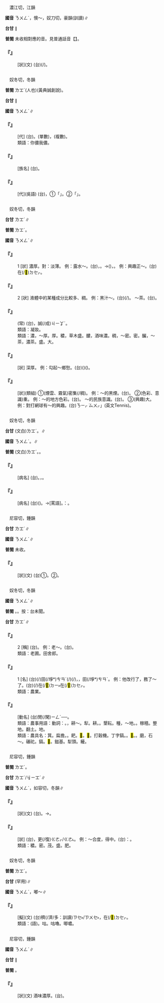
=={{ruby|<mark>&#xf8f4d;</mark>|ㄋㄨㄥˊ}}==

　濃江切，江韻

'''國音''' <rt>ㄋㄨㄥˊ</rt>{{ruby|。|ㄋㄠˊ}}，懊～，奴刀切，豪韻(訓讀)∥

'''台甘''' {{ruby|(文)|ㄌㆲˊ}}∥

'''普閩''' 未收相對應的音。見普通話音【{{ruby|<mark>&#xf8f4d;</mark>|ㄋㄠˊ}}】。

    

==='''『{{ruby|<mark>&#xf8f4d;</mark>|ㄋㄨㄥˊ}}』'''===
: [狀](文) (台){{ruby|心|ㄒㄧㆬ}}{{ruby|頭|ㄊㄠˊ}}{{ruby|亂|ㄌㄨㄢ˪}}{{ruby|抄|ㄘㄠ}}{{ruby|抄|ㄘㄠ}}(/{{ruby|迷|ㆠㆤˊ}}{{ruby|亂|ㄌㄨㄢ˫}})。
    

=={{ruby|儂|ㄋㄨㄥˊ}}==

　奴冬切，冬韻

'''普閩''' <rt>ㄌㆲˊ</rt>{{ruby|。|ㄌㄤˊ}}(人也)(黃典誠創說)。

'''台甘''' {{ruby|(文)|ㄌㆲˊ}}∥

'''國音''' <rt>ㄋㄨㄥˊ</rt>∥

    

==='''『{{ruby|渠|ㄑㄩˊ}}{{ruby|儂|ㄋㄨㄥˊ}}』'''===
: [代] (台){{ruby|吳|ㆣㆦˊ}}{{ruby|語|ㆣㄨˋ/ㆣㄧˋ}}{{ruby|第|ㄉㆤ˫}}{{ruby|三|ㄙㆩ}}{{ruby|人|ㆢㄧㄣˊ/ㄌㄧㄣˊ}}{{ruby|稱|ㄑㄧㄥ}}。{{ruby|伊|ㄧ}}(單數)，{{ruby|<mark>&#xffad9;</mark>|ㄧㄣ}}(複數)。
:類語：你儂我儂。
:
    

==='''『{{ruby|儂|ㄋㄨㄥˊ}}{{ruby|人|ㄖㄣˊ}}』'''===
: [族名] (台){{ruby|屬|ㄒㄧㆦㆶ ͘}}{{ruby|雲|ㄏㄨㄣˊ}}{{ruby|南|ㄌㆰˊ}}{{ruby|苗|ㆠㄧㄠˊ}}{{ruby|族|ㄗㆦㆶ ͘}}。
    

==='''『{{ruby|儂|ㄋㄨㄥˊ}}』'''===
: [代](吳語) (台){{ruby|吳|ㆣㆦˊ}}{{ruby|語|ㆣㄨˋ/ㆣㄧˋ}}，①{{ruby|舊|ㄍㄨ˫}}{{ruby|時|ㄒㄧˊ}}{{ruby|指|ㄍㄧˋ/ㄐㄧˋ}}「{{ruby|我|ㆣㄨㄚˋ}}」。②{{ruby|今|ㄍㄧㆬ}}{{ruby|吳|ㆣㆦˊ}}{{ruby|語|ㆣㄨˋ/ㆣㄧˋ}}{{ruby|多|ㄉㄜ}}{{ruby|指|ㄍㄧˋ/ㄐㄧˋ}}「{{ruby|汝|ㄌㄧˋ}}」。
    

=={{ruby|濃|ㄋㄨㄥˊ}}==

　奴冬切，冬韻

'''台甘''' <rt>ㄌㆲˊ</rt>∥

'''普閩''' <rt>ㄌㆲˊ</rt>。

'''國音''' <rt>ㄋㄨㄥˊ</rt>∥

    

==='''『{{ruby|濃|ㄋㄨㄥˊ}}』'''===
:1  [狀] 濃厚。對：淡薄。 例：露水～。(台){{ruby|露|ㄌㆦ˪}}{{ruby|水|ㄗㄨㄧˋ}}{{ruby|重|ㄉㄤ˫}}，{{ruby|淡|ㄉㆰˊ}}。→({{ruby|興|ㄏㄧㄥ˪}}{{ruby|趣|ㄘㄨ˪}}){{ruby|深|ㄑㄧㆬ}}，{{ruby|盛|ㄒㄧㄥ˫}}。 例：興趣正～。(台){{ruby|抵|ㄉㄨˋ}}{{ruby|好|ㄏㄜˋ}}在(/<mark>&#xf9549;</mark>)<rt>ㄉㆤㆷ</rt>{{ruby|大|ㄉㄨㄚ˫}}{{ruby|有|ㄨ˫}}{{ruby|興|ㄏㄧㄥ˪}}{{ruby|趣|ㄘㄨ˪}}。
    

==='''『{{ruby|濃|ㄋㄨㄥˊ}}』'''===
:2  [狀] 液體中的某種成分比較多、稠。 例：黑汁～。(台){{ruby|墨|ㆠㄚㆶ ͘}}{{ruby|水|ㄗㄨㄧˋ}}{{ruby|洘|ㄎㄜˋ}}(/{{ruby|濃|ㄌㆲˊ}})。 ～茶。(台){{ruby|厚|ㄍㄠ˫}}{{ruby|茶|ㄉㆤˊ}}。
    

==='''『{{ruby|濃|ㄋㄨㄥˊ}}{{ruby|妝|ㄓㄨㄤ}}{{ruby|艷|ㄧㄢˋ}}{{ruby|抹|ㄇㄛˇ}}』'''===
: (常) (台){{ruby|衫|ㄙㆩ}}{{ruby|穿|ㄑㄧㄥ˫}}{{ruby|<mark>&#xffa42;</mark>|ㄍㄚㆷ}}{{ruby|<mark>&#xffad0;</mark>|ㄙㄨㄧˋ}}{{ruby|<mark>&#xffad0;</mark>|ㄙㄨㄧˋ}}，{{ruby|粉|ㄏㄨㄣˋ}}{{ruby|抹|ㆠㄨㄚㆷ}}{{ruby|<mark>&#xffa42;</mark>|ㄍㄚㆷ}}誠(/成)<rt>ㄐㄧㆩˊ</rt>{{ruby|厚|ㄍㄠ˫}}。
:類語：凝妝。
:
:類語：濃，～厚。厚。穠，草木盛。醲，酒味濃。稠，～密。密。釅，～茶，濃茶。盛。大。
:
    

==='''『{{ruby|濃|ㄋㄨㄥˊ}}{{ruby|濃|ㄋㄨㄥˊ}}』'''===
: [狀] 深厚。 例：勾起～鄉愁。(台){{ruby|引|ㄧㄣˋ}}{{ruby|起|ㄎㄧˋ}}{{ruby|深|ㄑㄧㆬ}}{{ruby|深|ㄑㄧㆬ}}{{ruby|丌|ㆤ}}{{ruby|鄉|ㄏㄧㆲ}}{{ruby|愁|ㄑㄧㄨˊ}}({{ruby|思|ㄙㄨ}}{{ruby|鄉|ㄏㄧㆲ}}{{ruby|丌|ㆤ}}{{ruby|感|ㄍㆰˋ}}{{ruby|情|ㄐㄧㄥˊ}})({{ruby|令|ㄌㄧㄥ˫}}{{ruby|人|ㆢㄧㄣˊ/ㄌㄧㄣˊ}}{{ruby|心|ㄒㄧㆬ}}{{ruby|酸|ㄙㆭ}})。
    

==='''『{{ruby|濃|ㄋㄨㄥˊ}}{{ruby|厚|ㄏㄡˋ}}』'''===
: [狀](類組) ①(煙雲、霧氣)密集(/稠)。 例：～的黑煙。(台){{ruby|烏|ㆦ}}{{ruby|煙|ㄧㄢ}}{{ruby|真|ㄐㄧㄣ}}{{ruby|厚|ㄍㄠ˫}}。 ②(色彩、意識)重。 例：～的地方色彩。(台){{ruby|地|ㄉㄨㆤ˫/ㄉㆤ˫}}{{ruby|方|ㄏㆭ}}{{ruby|色|ㄒㄧㆤㆶ}}{{ruby|彩|ㄘㄞˋ}}{{ruby|帶|ㄉㄞ˪}}{{ruby|真|ㄐㄧㄣ}}{{ruby|重|ㄉㄤ˫}}。 ～的民族意識。(台){{ruby|誠|ㄐㄧㆩˊ}}{{ruby|有|ㄨ˫}}{{ruby|民|ㆠㄧㄣˊ}}{{ruby|族|ㄗㆦㆶ ͘}}{{ruby|意|ㄧ˪}}{{ruby|識|ㄒㄧㆤㆶ}}。 ③(興趣)大。 例：對打網球有～的興趣。(台){{ruby|真|ㄐㄧㄣ}}{{ruby|愛|ㄞ˪}}{{ruby|扑|ㄆㄚㆷ}}{{ruby|「|ㄊㆤㆷ ͘}}<rt>ㄋㄧㆷ ͘</rt><rt>ㄙㄨㆷ</rt>」(英文Tennis)。
    

=={{ruby|膿|ㄋㄨㄥˊ}}==

　奴冬切，冬韻

'''台甘''' (文白)<rt>ㄌㆲˊ</rt>。{{ruby|(語)|ㄌㄤˊ}}∥

'''國音''' <rt>ㄋㄨㄥˊ</rt>。{{ruby|(語)|ㄋㄥˊ}}∥

'''普閩''' (文白)<rt>ㄌㆲˊ</rt>。{{ruby|(語)|ㄌㄤˊ}}。

    

==='''『{{ruby|膿|ㄋㄨㄥˊ}}』'''===
: [病名] (台){{ruby|<mark>&#xffbfa;</mark>|ㄌㄧㄚㆴ}}{{ruby|仔|ㄚ}}{{ruby|膿|ㄌㄤˊ}}。{{ruby|皮|ㄆㄨㆤˊ/ㄆㆤˊ}}{{ruby|肉|ㆠㄚㆷ}}{{ruby|腫|ㄐㄧㆲˋ}}{{ruby|痛|ㄊㄧㆩ˪}}，{{ruby|<mark>&#xffbfa;</mark>|ㄌㄧㄚㆴ}}{{ruby|仔|ㄚ}}{{ruby|變|ㄅㄧㄢ˪}}{{ruby|爛|ㄋㄨㄚ˫}}{{ruby|<mark>&#xffac0;</mark>|ㄅㄨ˫}}{{ruby|丌|ㆤ}}{{ruby|濃|ㄌㆲˊ}}{{ruby|汁|ㄗㄚㆴ/ㄐㄧㄚㆴ}}。
    

==='''『{{ruby|膿|ㄋㄨㄥˊ}}{{ruby|包|ㄅㄠ}}』'''===
: [病名] (台)({{ruby|皮|ㄆㄨㆤˊ/ㄆㆤˊ}}{{ruby|肉|ㆠㄚㆷ}}{{ruby|腫|ㄐㄧㆲˋ}}{{ruby|疼|ㄊㄧㆩ˪}}){{ruby|橐|ㄌㆦㆶ}}{{ruby|膿|ㄌㆲˊ}}。→[罵語]{{ruby|笑|ㄑㄧㄜ˪}}{{ruby|人|ㄌㄤˊ}}{{ruby|無|ㆠㄜˊ}}{{ruby|路|ㄌㆦ˫}}{{ruby|用|ㄧㄥ˫/ㄧㆲ˫}}。{{ruby|像|ㄑㄧㆫ˫/ㄑㄧㆧ˫}}{{ruby|講|ㄍㆲˋ}}{{ruby|→|ㄍㆲ}}：{{ruby|飯|ㄅㆭ˫}}{{ruby|桶|ㄊㄤˋ}}。
    

=={{ruby|襛|ㄋㄨㄥˊ}}==

　尼容切，鍾韻

'''台甘''' <rt>ㄌㆲˊ</rt>∥

'''國音''' <rt>ㄋㄨㄥˊ</rt>∥

'''普閩''' 未收。

    

==='''『{{ruby|襛|ㄋㄨㄥˊ}}』'''===
: [狀](文) (台)①{{ruby|衣|ㄧ}}{{ruby|裳|ㄐㄧㆧˊ/ㄒㄧㆲˊ}}{{ruby|真|ㄐㄧㄣ}}{{ruby|厚|ㄍㄠ˫}}{{ruby|丌|ㆤ}}{{ruby|款|ㄎㄨㄢˋ}}。②{{ruby|色|ㄒㄧㆤㆶ}}{{ruby|致|ㄉㄧ˫}}{{ruby|真|ㄐㄧㄣ}}{{ruby|<mark>&#xffad0;</mark>|ㄙㄨㄧˋ}}。
    

=={{ruby|農|ㄋㄨㄥˊ}}==

　奴冬切，冬韻

'''國音''' <rt>ㄋㄨㄥˊ</rt>∥

'''普閩''' {{ruby|(文)|ㄌㆲˊ}}。{{ruby|(白)|ㄌㄤˊ}}。按：台未聞。

'''台甘''' <rt>ㄌㆲˊ</rt>∥

    

==='''『{{ruby|農|ㄋㄨㄥˊ}}』'''===
:2  [稱] (台){{ruby|作|ㄗㄜㆷ}}{{ruby|田|ㄘㄢˊ}}{{ruby|丌|ㆤ}}{{ruby|人|ㄌㄤˊ}}。 例：老～。(台){{ruby|老|ㄌㄠ˫}}{{ruby|而|ㆢㄧˊ/ㄌㄧˊ}}{{ruby|經|ㄍㄧㄥ}}{{ruby|驗|ㆣㄧㆰ˫}}{{ruby|豐|ㄏㆲ}}{{ruby|富|ㄏㄨ˪}}{{ruby|丌|ㆤ}}{{ruby|作|ㄗㄜㆷ}}{{ruby|田|ㄘㄢˊ}}{{ruby|人|ㄌㄤˊ}}。
:類語：老圃。田舍郎。
:
    

==='''『{{ruby|農|ㄋㄨㄥˊ}}』'''===
:1  [名] (台){{ruby|作|ㄗㄜㆷ}}(/{{ruby|做|ㄗㄨㆤ˪/ㄗㄜ˪}})田(/埩*)<rt>ㄘㄢˊ</rt>{{ruby|丌|ㆤ}}{{ruby|載|ㄉㄞ˫}}(/{{ruby|戴|ㄉㄞ˪}}){{ruby|事|ㄐㄧ˪}}(/{{ruby|事|ㄉㄞ˫}}{{ruby|情|ㄐㄧ˪}})，{{ruby|作|ㄗㄜㆷ}}{{ruby|穡|ㄒㄧㆵ}}，{{ruby|種|ㄐㄧㄥ˪}}田(/埩*)<rt>ㄘㄢˊ</rt>。 例：他改行了，務了～了。(台){{ruby|伊|ㄧ}}{{ruby|換|ㄨㆩ˫}}{{ruby|頭|ㄊㄠˊ}}{{ruby|路|ㄌㆦ˫}}(/{{ruby|穡|ㄒㄧㆵ}}{{ruby|頭|ㄊㄠˊ}})在(/<mark>&#xf9853;</mark>)<rt>ㄉㄧ˫</rt>在(/<mark>&#xf9549;</mark>)<rt>ㄉㆤㆷ</rt>{{ruby|耕|ㄍㄧㄥ}}{{ruby|農|ㄌㆲˊ}}。
:類語：農業。
:
    

==='''『{{ruby|農|ㄋㄨㄥˊ}}{{ruby|忙|ㄇㄤˊ}}』'''===
: [動名] (台){{ruby|作|ㄗㄜㆷ}}{{ruby|田|ㄘㄢˊ}}{{ruby|人|ㄌㄤˊ}}{{ruby|最|ㄗㄨㆤ˪}}{{ruby|重|ㄉㄧㆲ˫}}{{ruby|要|ㄧㄠ˪}}{{ruby|無|ㆠㄜˊ}}閒(/閑)<rt>ㄧㄥˊ</rt>{{ruby|丌|ㆤ}}{{ruby|時|ㄒㄧˊ}}{{ruby|期|ㄍㄧˊ}}──{{ruby|播|ㄅㆦ˪}}{{ruby|秧|ㆭ}}{{ruby|及|ㄍㄚㆷ}}{{ruby|收|ㄒㄧㄨ}}{{ruby|割|ㄍㄨㄚㆷ}}。
:類語：農事用語：動詞：{{ruby|耪|ㄆㄤˇ}}。{{ruby|<mark>&#xf9072;</mark>|ㄈㄚˊ}}，耕～。犁。耕。{{ruby|苠|ㄇㄧㄣˊ}}。墾耘。種，～地。{{ruby|佃|ㄊㄧㄢˊ}}。稼穡。整地。翻土。{{ruby|坌|ㄅㄣˋ}}地。
:
:類語：農具名：{{ruby|簸|ㄅㄛˇ}}箕。扁擔。{{ruby|鏺|ㄆㄜ}}。耙。<mark>&#xf8f5e;</mark>。<mark>&#xffe43;</mark>。打穀機。丁字鎬。{{ruby|<mark>&#xf98c4;</mark>|ㄊㄤˇ}}。<mark>&#xf91fb;</mark>。{{ruby|<mark>&#xf91fa;</mark>|ㄌㄠˋ}}。磨，石～。碾砣。鎬。<mark>&#xf91bc;</mark>。鎡基。犁頭。耰。
:
    

=={{ruby|穠|ㄋㄨㄥˊ}}==

　尼容切，鍾韻

'''普閩''' <rt>ㄌㆲˊ</rt>。

'''台甘''' <rt>ㄌㆲˊ/ㆢㄧㆲˊ</rt>∥

'''國音''' <rt>ㄋㄨㄥˊ</rt>{{ruby|。|ㄖㄨㄥˊ}}，如容切，冬韻∥

    

==='''『{{ruby|穠|ㄋㄨㄥˊ}}』'''===
: [狀](文) (台){{ruby|稻|ㄉㄧㄨ˫}}{{ruby|仔|ㄚ}}{{ruby|大|ㄉㄨㄚ˫}}{{ruby|欉|ㄗㄤˊ}}。→{{ruby|花|ㄏㄨㆤ}}{{ruby|木|ㆠㆦㆶ ͘}}{{ruby|茂|ㆠㆦ˫}}{{ruby|盛|ㄒㄧㄥ˫}}{{ruby|丌|ㆤ}}{{ruby|款|ㄎㄨㄢˋ}}。
    

==='''『{{ruby|穠|ㄋㄨㄥˊ}}{{ruby|纖|ㄒㄧㄢ}}』'''===
: [狀] (台){{ruby|樹|ㄑㄧㄨ˫}}{{ruby|木|ㆠㆦㆶ ͘}}{{ruby|枝|ㄍㄧ}}{{ruby|葉|ㄏㄧㄜㆷ ͘}}{{ruby|發|ㄏㄨㄚㆵ}}{{ruby|去|ㄎㄧ˪}}{{ruby|真|ㄐㄧㄣ}}{{ruby|密|ㆠㄚㆵ ͘}}，{{ruby|又|ㄧㄨ˫}}更(/復)<rt>ㄍㄜㆷ/ㄍㄜ˪</rt>{{ruby|幼|ㄧㄨ˪}}{{ruby|細|ㄙㄨㆤ˪/ㄙㆤ˪}}{{ruby|丌|ㆤ}}{{ruby|款|ㄎㄨㄢˋ}}。 例：～合度，得中。(台){{ruby|比|ㄅㄧˋ}}{{ruby|喻|ㆡㄨ˫/ㄌㄨ˫}}：{{ruby|<mark>&#xffa45;</mark>|ㆠㆤ˫/ㆠㄨㆤ˫}}{{ruby|傷|ㄒㄧㆫ/ㄒㄧㆧ}}{{ruby|肥|ㄅㄨㄧˊ}}{{ruby|<mark>&#xffa45;</mark>|ㆠㆤ˫/ㆠㄨㆤ˫}}{{ruby|傷|ㄒㄧㆫ/ㄒㄧㆧ}}{{ruby|<mark>&#xffc72;</mark>|ㄙㄢˋ}}。
:
:類語：穠。密。茂。盛。肥。
:
    

=={{ruby|噥|ㄋㄨㄥˊ}}==

　奴冬切，冬韻

'''普閩''' <rt>ㄌㆲˊ</rt>。

'''台甘''' {{ruby|(文)|ㄌㆲˊ}}(罕用)∥

'''國音''' <rt>ㄋㄨㄥˊ</rt>{{ruby|。|ㄋㄨㄥ}}，嘟～∥

    

==='''『{{ruby|噥|ㄋㄨㄥˊ}}{{ruby|噥|ㄋㄨㄥˊ}}』'''===
: [擬](文) (台){{ruby|話|ㄨㆤ˫}}穧(/濟/多：訓讀)<rt>ㄗㆤ˫/ㄗㄨㆤ˫</rt>{{ruby|聲|ㄒㄧㆩ}}{{ruby|細|ㄙㄨㆤ˪/ㄙㆤ˪}}，{{ruby|細|ㄙㄨㆤ˪/ㄙㆤ˪}}{{ruby|仔|ㄚ}}{{ruby|加|ㄍㄚ}}{{ruby|聲|ㄒㄧㆩ}}在(/<mark>&#xf9549;</mark>)<rt>ㄉㆤㆷ</rt>{{ruby|講|ㄍㆲˋ}}{{ruby|→|ㄍㆲ}}{{ruby|話|ㄨㆤ˫}}{{ruby|丌|ㆤ}}{{ruby|款|ㄎㄨㄢˋ}}。
:類語：{{ruby|嘟|ㄉㄨ}}{{ruby|噥|ㄋㄨㄥ}}(語)。咕{{ruby|噥|ㄋㄨㄥ}}。咕嚕。唧噥。
:
    

=={{ruby|醲|ㄋㄨㄥˊ}}==

　尼容切，鍾韻

'''國音''' <rt>ㄋㄨㄥˊ</rt>∥

'''台甘''' {{ruby|(文)|ㄌㆲˊ}}∥

'''普閩''' {{ruby|(文)|ㄌㆲˊ}}。

    

==='''『{{ruby|醲|ㄋㄨㄥˊ}}』'''===
: [狀](文) 酒味濃厚。(台){{ruby|酒|ㄐㄧㄨˋ}}{{ruby|味|ㆠㄧ˫}}{{ruby|厚|ㄍㄠ˫}}。
    
